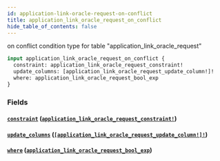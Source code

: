 ```yaml
---
id: application-link-oracle-request-on-conflict
title: application_link_oracle_request_on_conflict
hide_table_of_contents: false
---
```


on conflict condition type for table "application_link_oracle_request"

```graphql
input application_link_oracle_request_on_conflict {
  constraint: application_link_oracle_request_constraint!
  update_columns: [application_link_oracle_request_update_column!]!
  where: application_link_oracle_request_bool_exp
}
```

### Fields

#### [`constraint`](#) ([`application_link_oracle_request_constraint!`](../enums/application-link-oracle-request-constraint))

#### [`update_columns`](#) ([`[application_link_oracle_request_update_column!]!`](../enums/application-link-oracle-request-update-column))

#### [`where`](#) ([`application_link_oracle_request_bool_exp`](../inputs/application-link-oracle-request-bool-exp))

